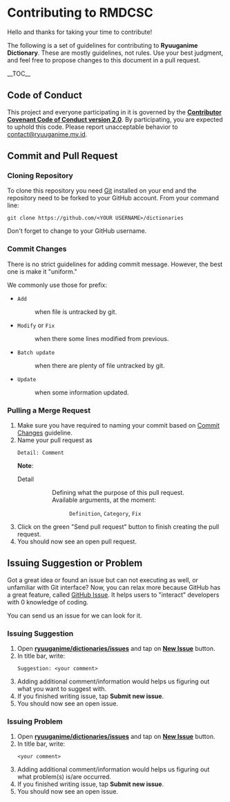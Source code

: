 = Contributing to RMDCSC =
Hello and thanks for taking your time to contribute!

The following is a set of guidelines for contributing to '''Ryuuganime Dictionary'''. These are mostly guidelines, not rules. Use your best judgment, and feel free to propose changes to this document in a pull request.

__TOC__

== Code of Conduct ==
This project and everyone participating in it is governed by the [[CODE_OF_CONDUCT.wiki|'''Contributor Covenant Code of Conduct version 2.0''']]. By participating, you are expected to uphold this code. Please report unacceptable behavior to <ins>[mailto:contact@ryuuganime.my.id contact@ryuuganime.my.id]</ins>.

== Commit and Pull Request ==

=== Cloning Repository ===
To clone this repository you need [https://git-scm.com/downloads Git] installed on your end and the repository need to be forked to your GitHub account. From your command line:
 git <nowiki>clone https://github.com/<YOUR USERNAME>/dictionaries</nowiki>

;Don't forget to change <code><YOUR USERNAME></code> to your GitHub username.

=== Commit Changes ===
There is no strict guidelines for adding commit message. However, the best one is make it "uniform."

We commonly use those for prefix:

*<code>Add</code>
*:when file is untracked by git.
*<code>Modify</code> or <code>Fix</code>
*:when there some lines modified from previous.
*<code>Batch update</code>
*:when there are plenty of file untracked by git.
*<code>Update</code>
*:when some information updated.

=== Pulling a Merge Request ===

#Make sure you have required to naming your commit based on <a href="#Commit_Changes">Commit Changes</a> guideline.
#Name your pull request as<br/><pre>Detail: Comment</pre>'''Note''':
#;Detail
#::Defining what the purpose of this pull request.<br/>Available arguments, at the moment:
#:::<code>Definition</code>, <code>Category</code>, <code>Fix</code>
#Click on the green "Send pull request" button to finish creating the pull request.
#You should now see an open pull request.

== Issuing Suggestion or Problem ==

Got a great idea or found an issue but can not executing as well, or unfamiliar with Git interface? Now, you can relax more because GitHub has a great feature, called [https://github.com/ryuuganime/dictionaries/issues GitHub Issue]. It helps users to "interact" developers with 0 knowledge of coding.

You can send us an issue for we can look for it. 

=== Issuing Suggestion ===
#Open '''[https://github.com/ryuuganime/dictionaries/issues ryuuganime/dictionaries/issues]''' and tap on '''[https://github.com/ryuuganime/dictionaries/issues/new New Issue]''' button.
#In title bar, write:<br/><pre>Suggestion: <your comment></pre>
#Adding additional comment/information would helps us figuring out what you want to suggest with.
#If you finished writing issue, tap '''Submit new issue'''.
#You should now see an open issue.

=== Issuing Problem ===
#Open '''[https://github.com/ryuuganime/dictionaries/issues ryuuganime/dictionaries/issues]''' and tap on '''[https://github.com/ryuuganime/dictionaries/issues/new New Issue]''' button.
#In title bar, write:<br/><pre><your comment></pre>
#Adding additional comment/information would helps us figuring out what problem(s) is/are occurred.
#If you finished writing issue, tap '''Submit new issue'''.
#You should now see an open issue.